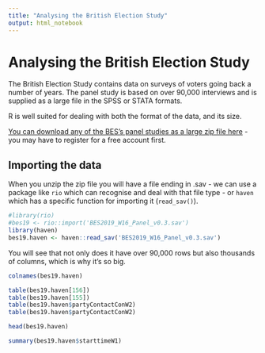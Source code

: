 ```yaml
---
title: "Analysing the British Election Study"
output: html_notebook
---
```


# Analysing the British Election Study

The British Election Study contains data on surveys of voters going back a number of years. The panel study is based on over 90,000 interviews and is supplied as a large file in the SPSS or STATA formats. 

R is well suited for dealing with both the format of the data, and its size.

[You can download any of the BES's panel studies as a large zip file here](https://www.britishelectionstudy.com/data-objects/panel-study-data/) - you may have to register for a free account first.

## Importing the data

When you unzip the zip file you will have a file ending in .sav - we can use a package like `rio` which can recognise and deal with that file type - or `haven` which has a specific function for importing it (`read_sav()`).

```r
#library(rio)
#bes19 <- rio::import('BES2019_W16_Panel_v0.3.sav')
library(haven)
bes19.haven <- haven::read_sav('BES2019_W16_Panel_v0.3.sav')
```

You will see that not only does it have over 90,000 rows but also thousands of columns, which is why it's so big.

```r
colnames(bes19.haven)
```

```r
table(bes19.haven[156])
table(bes19.haven[155])
table(bes19.haven$partyContactConW2)
table(bes19.haven$partyContactConW2)

```


```r
head(bes19.haven)
```

```r
summary(bes19.haven$starttimeW1)
```

